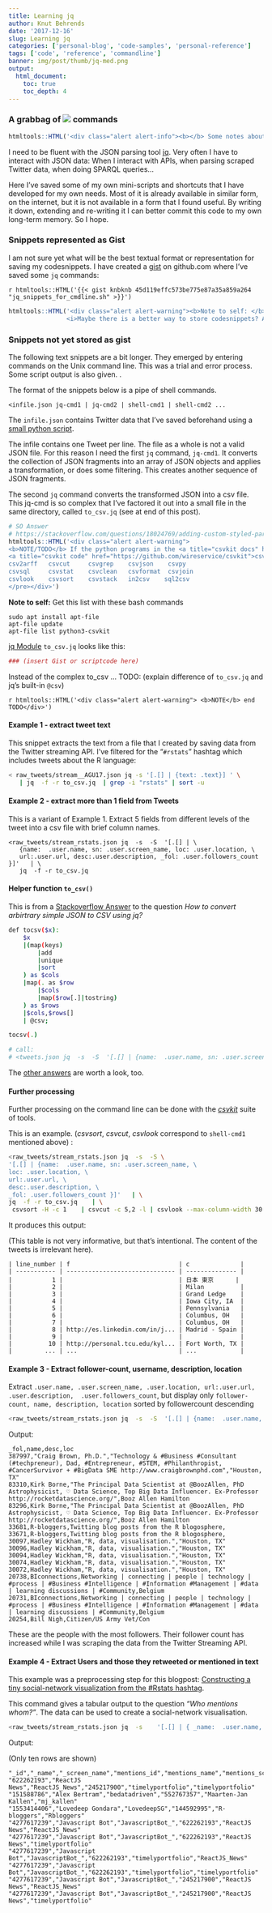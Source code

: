 ```yaml
---
title: Learning jq 
author: Knut Behrends
date: '2017-12-16'
slug: Learning jq
categories: ['personal-blog', 'code-samples', 'personal-reference']
tags: ['code', 'reference', 'commandline']
banner: img/post/thumb/jq-med.png
output:
  html_document:
    toc: true
    toc_depth: 4
---
```


### A grabbag of ![](/img/portfolio/jq-med.png) commands 

```r
htmltools::HTML('<div class="alert alert-info"><b></b> Some notes about learning jq, the  lightweight and flexible command-line JSON processor. I&apos;ll extend and improve this blog post in the next months, in Q1/2018. This page is a cheatsheet for my own use, it has not the purpose to teach anyone.</div>')
```



I need to be fluent with the JSON parsing tool [jq](https://stedolan.github.io/jq/).
Very often I have to interact with JSON data: When I interact with APIs,
when parsing scraped Twitter data, when doing SPARQL queries... 


Here I've saved some of my own mini-scripts and shortcuts that I have developed for my own needs. Most of it is already available in similar form, on the internet, but it is not available in a form that I found useful. By writing it down, extending and re-writing it I can better commit this code to my own long-term memory. So I hope.

### Snippets represented as Gist

I am not sure yet what will be the best textual format or representation for saving my codesnippets. I have created a [gist](/post/2018/01/some-gists) on github.com where I've saved some `jq` commands:

`r htmltools::HTML('{{< gist knbknb 45d119effc573be775e87a35a859a264  "jq_snippets_for_cmdline.sh" >}}')`

```r
htmltools::HTML('<div class="alert alert-warning"><b>Note to self: </b>
                <i>Maybe there is a better way to store codesnippets? Also better convert the snippets below to a gist? (But you do not really put script output into a gist...)</i></div>')
```


### Snippets not yet stored as gist

The following text snippets are a bit longer. They emerged by entering commands on the Unix command line. This was a trial and error process. Some script output is also given. .



The format of the snippets below is a pipe of shell commands.

`<infile.json jq-cmd1 | jq-cmd2 | shell-cmd1 | shell-cmd2 ... `

The `infile.json` contains Twitter data that I've saved beforehand using a [small python script](https://gist.github.com/knbknb/f5d393802d44a3f978694468dcff70e6).

The infile contains one Tweet per line. The file as a whole is not a valid JSON file. For this reason I need the first `jq` command, `jq-cmd1`. It converts the collection of JSON fragments into an array of JSON objects and applies a transformation, or does some filtering. This creates another sequence of JSON fragments. 

The second `jq` command converts the transformed JSON into a csv file. This jq-cmd is so complex that I've factored it out into a small file in the same directory, called `to_csv.jq` (see at end of this post).  



```r
# SO Answer 
# https://stackoverflow.com/questions/18024769/adding-custom-styled-paragraphs-in-markdown-cells/36814654#36814654
htmltools::HTML('<div class="alert alert-warning">
<b>NOTE/TODO</b> If the python programs in the <a title="csvkit docs" href="https://csvkit.readthedocs.io">csvkit</a> are installed, you can also use: <pre> < simplefile.json in2csv > csv.out </pre> 
<a title="csvkit code" href="https://github.com/wireservice/csvkit">csvkit (code)</a> is a collection of commandline tools that contains <pre>
csv2arff   csvcut     csvgrep    csvjson    csvpy      
csvsql     csvstat    csvclean   csvformat  csvjoin    
csvlook    csvsort    csvstack   in2csv    sql2csv
</pre></div>')
```

**Note to self:** Get this list with these bash commands
```
sudo apt install apt-file
apt-file update
apt-file list python3-csvkit

```



[jq Module](https://stedolan.github.io/jq/manual/#Modules) `to_csv.jq` looks like this:
```r
### (insert Gist or scriptcode here)
```

Instead of the complex to_csv ...
TODO: (explain difference of `to_csv.jq` and jq's built-in `@csv`)

`r htmltools::HTML('<div class="alert alert-warning">
<b>NOTE</b> end TODO</div>')`

#### Example 1 - extract tweet text

This snippet extracts the text from a file that I created by saving data from the Twitter streaming API. I've filtered for the "`#rstats`" hashtag which includes tweets about the R language:

```bash
< raw_tweets/stream__AGU17.json jq -s '[.[] | {text: .text}] ' \
   | jq  -f -r to_csv.jq  | grep -i "rstats" | sort -u
```


#### Example 2 - extract more than 1 field from Tweets 

This is a variant of Example 1. Extract 5 fields from different levels of the tweet into a csv file with brief column names.


```
<raw_tweets/stream_rstats.json jq  -s  -S  '[.[] | \
   {name:  .user.name, sn: .user.screen_name, loc: .user.location, \
   url:.user.url, desc:.user.description, _fol: .user.followers_count }]'   | \
   jq  -f -r to_csv.jq

```

#### Helper function `to_csv()`

This is from a [Stackoverflow Answer](https://stackoverflow.com/a/44012345/202553) to the question *How to convert arbirtrary simple JSON to CSV using jq?*  

```bash

def tocsv($x):
    $x
    |(map(keys)
        |add
        |unique
        |sort
    ) as $cols
    |map(. as $row
        |$cols
        |map($row[.]|tostring)
    ) as $rows
    |$cols,$rows[]
    | @csv;

tocsv(.)

# call: 
# <tweets.json jq  -s  -S  '[.[] | {name:  .user.name, sn: .user.screen_name, loc: .user.location, url:.user.url, desc:.user.description, _fol: .user.followers_count }]'  | jq  -f -r to_csv.jq

```

The [other answers](https://stackoverflow.com/a/44012345/) are worth a look, too.

#### Further processing

Further processing on the command line can be done with the *[csvkit](http://csvkit.readthedocs.io/en/1.0.2/tricks.html#installation)* suite of tools.

This is an example. (*csvsort*, *csvcut*, *csvlook* correspond to `shell-cmd1` mentioned above) :

```bash
<raw_tweets/stream_rstats.json jq  -s  -S \
'[.[] | {name:  .user.name, sn: .user.screen_name, \
loc: .user.location, \
url:.user.url, \
desc:.user.description, \
_fol: .user.followers_count }]'   | \
jq  -f -r to_csv.jq    | \
 csvsort -H -c 1    | csvcut -c 5,2 -l | csvlook --max-column-width 30 --max-rows 10

```

It produces this output:

(This table is not very informative, but that's intentional. The content of the tweets is irrelevant here).

```
| line_number | f                              | c              |
| ----------- | ------------------------------ | -------------- |
|           1 |                                | 日本 東京      |
|           2 |                                | Milan          |
|           3 |                                | Grand Ledge    |
|           4 |                                | Iowa City, IA  |
|           5 |                                | Pennsylvania   |
|           6 |                                | Columbus, OH   |
|           7 |                                | Columbus, OH   |
|           8 | http://es.linkedin.com/in/j... | Madrid - Spain |
|           9 |                                |                |
|          10 | http://personal.tcu.edu/kyl... | Fort Worth, TX |
|         ... | ...                            | ...            |
```

#### Example 3 - Extract follower-count, username, description, location

Extract `.user.name, .user.screen_name, .user.location, url:.user.url, .user.description,  .user.followers_count`, but display  only `follower-count, name, description, location` sorted by followercount descending

```bash
<raw_tweets/stream_rstats.json jq  -s  -S  '[.[] | {name:  .user.name, sn: .user.screen_name, loc: .user.location, url:.user.url, desc:.user.description, _fol: .user.followers_count }]'   | jq  -f -r to_csv.jq     | csvcut -c 1,4,2,3 | csvsort -c 1 -r  | uniq | more 
```

Output:


```
_fol,name,desc,loc
387997,"Craig Brown, Ph.D.","Technology & #Business #Consultant (#techpreneur), Dad, #Entrepreneur, #STEM, #Philanthropist, #CancerSurvivor + #BigData SME http://www.craigbrownphd.com","Houston, TX"
83310,Kirk Borne,"The Principal Data Scientist at @BoozAllen, PhD Astrophysicist, ♡ Data Science, Top Big Data Influencer. Ex-Professor http://rocketdatascience.org/",Booz Allen Hamilton
83296,Kirk Borne,"The Principal Data Scientist at @BoozAllen, PhD Astrophysicist, ♡ Data Science, Top Big Data Influencer. Ex-Professor http://rocketdatascience.org/",Booz Allen Hamilton
33681,R-bloggers,Twitting blog posts from the R blogosphere,
33671,R-bloggers,Twitting blog posts from the R blogosphere,
30097,Hadley Wickham,"R, data, visualisation.","Houston, TX"
30096,Hadley Wickham,"R, data, visualisation.","Houston, TX"
30094,Hadley Wickham,"R, data, visualisation.","Houston, TX"
30074,Hadley Wickham,"R, data, visualisation.","Houston, TX"
30072,Hadley Wickham,"R, data, visualisation.","Houston, TX"
20738,BIconnections,Networking | connecting | people | technology | #process | #Business #Intelligence | #Information #Management | #data | learning discussions | #Community,Belgium
20731,BIconnections,Networking | connecting | people | technology | #process | #Business #Intelligence | #Information #Management | #data | learning discussions | #Community,Belgium
20254,Bill Nigh,Citizen/US Army Vet/Con
```

These are the people with the most followers. Their follower count has increased while I was  scraping the data from the Twitter Streaming API.

#### Example 4 - Extract Users and those they retweeted or mentioned in text

This example was a preprocessing step for this blogpost: [Constructing a tiny social-network visualization from the #Rstats hashtag](http://127.0.0.1:4321/post/2018/01/constructing-a-tiny-social-network-visualization-from-the-rstats-hashtag/).

This command gives a tabular output to the question *"Who mentions whom?"*. The data can be used to create a social-network visualisation.

```bash
<raw_tweets/stream_rstats.json jq  -s    '[.[] | { _name:  .user.name, _screen_name: .user.screen_name, _id:.user.id, mentions_id: .entities.user_mentions[].id, mentions_name: .entities.user_mentions[].name, mentions_screen_name: .entities.user_mentions[].screen_name}]' | jq -f -r to_csv.jq |  grep -P  '^"' | head
```

Output:

(Only ten rows are shown)

```
"_id","_name","_screen_name","mentions_id","mentions_name","mentions_screen_name"
"622262193","ReactJS News","ReactJS_News","245217900","timelyportfolio","timelyportfolio"
"151588786","Alex Bertram","bedatadriven","552767357","Maarten-Jan Kallen","mj_kallen"
"1553414406","Lovedeep Gondara","LovedeepSG","144592995","R-bloggers","Rbloggers"
"4277617239","Javascript Bot","JavascriptBot_","622262193","ReactJS News","ReactJS_News"
"4277617239","Javascript Bot","JavascriptBot_","622262193","ReactJS News","timelyportfolio"
"4277617239","Javascript Bot","JavascriptBot_","622262193","timelyportfolio","ReactJS_News"
"4277617239","Javascript Bot","JavascriptBot_","622262193","timelyportfolio","timelyportfolio"
"4277617239","Javascript Bot","JavascriptBot_","245217900","ReactJS News","ReactJS_News"
"4277617239","Javascript Bot","JavascriptBot_","245217900","ReactJS News","timelyportfolio"

```

